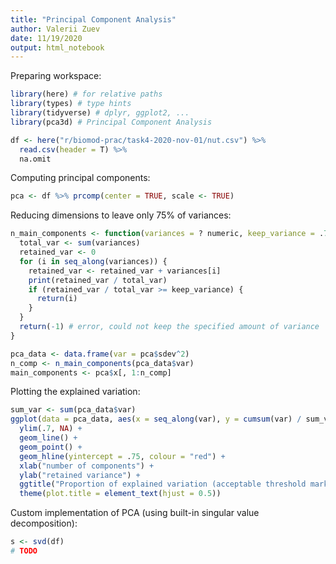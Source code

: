 ```yaml
---
title: "Principal Component Analysis"
author: Valerii Zuev
date: 11/19/2020
output: html_notebook
---
```


Preparing workspace:

```r
library(here) # for relative paths
library(types) # type hints
library(tidyverse) # dplyr, ggplot2, ...
library(pca3d) # Principal Component Analysis

df <- here("r/biomod-prac/task4-2020-nov-01/nut.csv") %>%
  read.csv(header = T) %>%
  na.omit
```

Computing principal components:

```r
pca <- df %>% prcomp(center = TRUE, scale <- TRUE)
```

Reducing dimensions to leave only 75% of variances:

```r
n_main_components <- function(variances = ? numeric, keep_variance = .75) {
  total_var <- sum(variances)
  retained_var <- 0
  for (i in seq_along(variances)) {
    retained_var <- retained_var + variances[i]
    print(retained_var / total_var)
    if (retained_var / total_var >= keep_variance) {
      return(i)
    }
  }
  return(-1) # error, could not keep the specified amount of variance
}

pca_data <- data.frame(var = pca$sdev^2)
n_comp <- n_main_components(pca_data$var)
main_components <- pca$x[, 1:n_comp]
```

Plotting the explained variation:
```r
sum_var <- sum(pca_data$var)
ggplot(data = pca_data, aes(x = seq_along(var), y = cumsum(var) / sum_var)) +
  ylim(.7, NA) +
  geom_line() +
  geom_point() +
  geom_hline(yintercept = .75, colour = "red") +
  xlab("number of components") +
  ylab("retained variance") +
  ggtitle("Proportion of explained variation (acceptable threshold marked with red)") +
  theme(plot.title = element_text(hjust = 0.5))
```

Custom implementation of PCA (using built-in singular value decomposition):
```r
s <- svd(df)
# TODO
```

